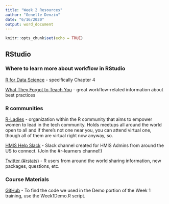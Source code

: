 ```yaml
---
title: "Week 2 Resources"
author: "Genelle Denzin"
date: "6/16/2020"
output: word_document
---
```


```r
knitr::opts_chunk$set(echo = TRUE)
```

## RStudio

### Where to learn more about workflow in RStudio

[R for Data Science](r4ds.had.co.nz/) - specifically Chapter 4

[What They Forgot to Teach You](https://rstats.wtf) - great workflow-related information about best practices

### R communities

[R-Ladies](https://rladies.org/) - organization within the R community that aims to empower women to lead in the tech community. Holds meetups all around the world open to all and if there’s not one near you, you can attend virtual one, though all of them are virtual right now anyway, so.

[HMIS Help Slack](https://join.slack.com/t/hmishelp/shared_invite/enQtNTEyMDA4MzA0MTYzLTlmNTUxMDYyYzFhNjI0M2E5NGZhODRjNWJlZjljM2MwMGI4NjQ0YzUyZTk2NGJjNDUxOWZlNWI2MDQ4MDUxNmM) - Slack channel created for HMIS Admins from around the US to connect. (Join the #r-learners channel!)

[Twitter (#rstats)](https://twitter.com/hashtag/rstats?src=hashtag_click) - 
R users from around the world sharing information, new packages, questions, etc.

### Course Materials

[GitHub](https://github.com/kiadso/rTraining) - To find the code we used in the Demo portion of the Week 1 training, use the Week1Demo.R script.


